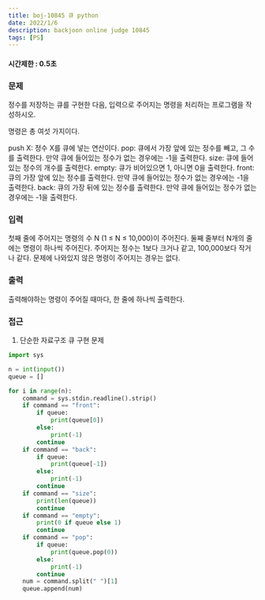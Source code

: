 ```yaml
---
title: boj-10845 큐 python
date: 2022/1/6
description: backjoon online judge 10845
tags: [PS]
---
```


#### 시간제한 : 0.5초

### 문제
정수를 저장하는 큐를 구현한 다음, 입력으로 주어지는 명령을 처리하는 프로그램을 작성하시오.

명령은 총 여섯 가지이다.

push X: 정수 X를 큐에 넣는 연산이다.
pop: 큐에서 가장 앞에 있는 정수를 빼고, 그 수를 출력한다. 만약 큐에 들어있는 정수가 없는 경우에는 -1을 출력한다.
size: 큐에 들어있는 정수의 개수를 출력한다.
empty: 큐가 비어있으면 1, 아니면 0을 출력한다.
front: 큐의 가장 앞에 있는 정수를 출력한다. 만약 큐에 들어있는 정수가 없는 경우에는 -1을 출력한다.
back: 큐의 가장 뒤에 있는 정수를 출력한다. 만약 큐에 들어있는 정수가 없는 경우에는 -1을 출력한다.

### 입력
첫째 줄에 주어지는 명령의 수 N (1 ≤ N ≤ 10,000)이 주어진다. 둘째 줄부터 N개의 줄에는 명령이 하나씩 주어진다. 주어지는 정수는 1보다 크거나 같고, 100,000보다 작거나 같다. 문제에 나와있지 않은 명령이 주어지는 경우는 없다.


### 출력
출력해야하는 명령이 주어질 때마다, 한 줄에 하나씩 출력한다.

### 접근
1. 단순한 자료구조 큐 구현 문제
```python
import sys

n = int(input())
queue = []

for i in range(n):
    command = sys.stdin.readline().strip()
    if command == "front":
        if queue:
            print(queue[0])
        else:
            print(-1)
        continue
    if command == "back":
        if queue:
            print(queue[-1])
        else:
            print(-1)
        continue
    if command == "size":
        print(len(queue))
        continue
    if command == "empty":
        print(0 if queue else 1)
        continue
    if command == "pop":
        if queue:
            print(queue.pop(0))
        else:
            print(-1)
        continue
    num = command.split(" ")[1]
    queue.append(num)
```
